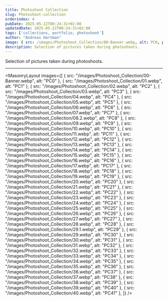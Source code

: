 ```yaml
---
title: Photoshoot Collection
slug: Photoshoot-collection
orderindex: 4
pubDate: 2025-05-22T00:24:31+02:00
updatedDate: 2025-05-22T00:24:31+02:00
tags: ['collections, portfolio, photoshoot']
author: "Andreas Hartman"
image: { src: /images/Photoshoot_Collection/00-Banner.webp, alt: PC0, positionx: 30%, positiony: 20%}
description: Selection of pictures taken during photoshoots.
---
```


Selection of pictures taken during photoshoots.


---

<MasonryLayout images={[
    { src: "/images/Photoshoot_Collection/00-Banner.webp", alt: "PC0" },
    { src: "/images/Photoshoot_Collection/01.webp", alt: "PC1" },
    { src: "/images/Photoshoot_Collection/02.webp", alt: "PC2" },
    { src: "/images/Photoshoot_Collection/03.webp", alt: "PC3" },
    { src: "/images/Photoshoot_Collection/04.webp", alt: "PC4" },
    { src: "/images/Photoshoot_Collection/05.webp", alt: "PC5" },
    { src: "/images/Photoshoot_Collection/06.webp", alt: "PC6" },
    { src: "/images/Photoshoot_Collection/07.webp", alt: "PC7" },
    { src: "/images/Photoshoot_Collection/08.2.webp", alt: "PC8" },
    { src: "/images/Photoshoot_Collection/09.webp", alt: "PC9" },
    { src: "/images/Photoshoot_Collection/10.webp", alt: "PC10" },
    { src: "/images/Photoshoot_Collection/11.webp", alt: "PC11" },
    { src: "/images/Photoshoot_Collection/12.webp", alt: "PC12" },
    { src: "/images/Photoshoot_Collection/13.webp", alt: "PC13" },
    { src: "/images/Photoshoot_Collection/14.webp", alt: "PC14" },
    { src: "/images/Photoshoot_Collection/15.webp", alt: "PC15" },
    { src: "/images/Photoshoot_Collection/16.webp", alt: "PC16" },
    { src: "/images/Photoshoot_Collection/17.webp", alt: "PC17" },
    { src: "/images/Photoshoot_Collection/18.webp", alt: "PC18" },
    { src: "/images/Photoshoot_Collection/19.webp", alt: "PC19" },
    { src: "/images/Photoshoot_Collection/20.webp", alt: "PC20" },
    { src: "/images/Photoshoot_Collection/21.webp", alt: "PC21" },
    { src: "/images/Photoshoot_Collection/22.webp", alt: "PC22" },
    { src: "/images/Photoshoot_Collection/23.webp", alt: "PC23" },
    { src: "/images/Photoshoot_Collection/24.webp", alt: "PC24" },
    { src: "/images/Photoshoot_Collection/25.webp", alt: "PC25" },
    { src: "/images/Photoshoot_Collection/26.webp", alt: "PC26" },
    { src: "/images/Photoshoot_Collection/27.webp", alt: "PC27" },
    { src: "/images/Photoshoot_Collection/28.webp", alt: "PC28" },
    { src: "/images/Photoshoot_Collection/29.1.webp", alt: "PC29" },
    { src: "/images/Photoshoot_Collection/29.webp", alt: "PC30" },
    { src: "/images/Photoshoot_Collection/30.webp", alt: "PC31" },
    { src: "/images/Photoshoot_Collection/31.webp", alt: "PC32" },
    { src: "/images/Photoshoot_Collection/32.webp", alt: "PC33" },
    { src: "/images/Photoshoot_Collection/33.webp", alt: "PC34" },
    { src: "/images/Photoshoot_Collection/34.webp", alt: "PC35" },
    { src: "/images/Photoshoot_Collection/35.webp", alt: "PC36" },
    { src: "/images/Photoshoot_Collection/36.webp", alt: "PC37" },
    { src: "/images/Photoshoot_Collection/37.webp", alt: "PC38" },
    { src: "/images/Photoshoot_Collection/38.webp", alt: "PC39" },
    { src: "/images/Photoshoot_Collection/39.webp", alt: "PC40" },
    { src: "/images/Photoshoot_Collection/40.webp", alt: "PC41" },
]} />